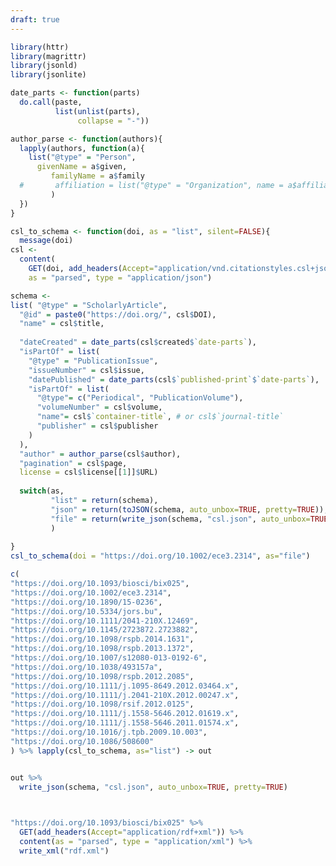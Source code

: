 ```yaml
---
draft: true
---
```



```r
library(httr)
library(magrittr)
library(jsonld)
library(jsonlite)

```


```r
date_parts <- function(parts)
  do.call(paste,
          list(unlist(parts),
               collapse = "-"))

author_parse <- function(authors){
  lapply(authors, function(a){
    list("@type" = "Person",
      givenName = a$given,
         familyName = a$family
  #       affiliation = list("@type" = "Organization", name = a$affiliation[[1]]$name) # handle if empty
         )
  })
}
```

```r
csl_to_schema <- function(doi, as = "list", silent=FALSE){
  message(doi)
csl <-
  content(
    GET(doi, add_headers(Accept="application/vnd.citationstyles.csl+json")),
    as = "parsed", type = "application/json")

schema <- 
list( "@type" = "ScholarlyArticle",
  "@id" = paste0("https://doi.org/", csl$DOI),
  "name" = csl$title,
  
  "dateCreated" = date_parts(csl$created$`date-parts`), 
  "isPartOf" = list(
    "@type" = "PublicationIssue",
    "issueNumber" = csl$issue,
    "datePublished" = date_parts(csl$`published-print`$`date-parts`), 
    "isPartOf" = list(
      "@type"= c("Periodical", "PublicationVolume"),
      "volumeNumber" = csl$volume,
      "name"= csl$`container-title`, # or csl$`journal-title`
      "publisher" = csl$publisher
    )
  ), 
  "author" = author_parse(csl$author),
  "pagination" = csl$page,
  license = csl$license[[1]]$URL) 
 
  switch(as, 
         "list" = return(schema),
         "json" = return(toJSON(schema, auto_unbox=TRUE, pretty=TRUE)),
         "file" = return(write_json(schema, "csl.json", auto_unbox=TRUE, pretty=TRUE))
         )
  
}
csl_to_schema(doi = "https://doi.org/10.1002/ece3.2314", as="file")


```



```r
c(
"https://doi.org/10.1093/biosci/bix025",
"https://doi.org/10.1002/ece3.2314",
"https://doi.org/10.1890/15-0236",
"https://doi.org/10.5334/jors.bu",
"https://doi.org/10.1111/2041-210X.12469",
"https://doi.org/10.1145/2723872.2723882",
"https://doi.org/10.1098/rspb.2014.1631",
"https://doi.org/10.1098/rspb.2013.1372",
"https://doi.org/10.1007/s12080-013-0192-6",
"https://doi.org/10.1038/493157a",
"https://doi.org/10.1098/rspb.2012.2085",
"https://doi.org/10.1111/j.1095-8649.2012.03464.x",
"https://doi.org/10.1111/j.2041-210X.2012.00247.x",
"https://doi.org/10.1098/rsif.2012.0125",
"https://doi.org/10.1111/j.1558-5646.2012.01619.x", 
"https://doi.org/10.1111/j.1558-5646.2011.01574.x",
"https://doi.org/10.1016/j.tpb.2009.10.003",
"https://doi.org/10.1086/508600"
) %>% lapply(csl_to_schema, as="list") -> out


out %>%
  write_json(schema, "csl.json", auto_unbox=TRUE, pretty=TRUE)
	 



```







```r
"https://doi.org/10.1093/biosci/bix025" %>%
  GET(add_headers(Accept="application/rdf+xml")) %>%
  content(as = "parsed", type = "application/xml") %>%
  write_xml("rdf.xml")
```

